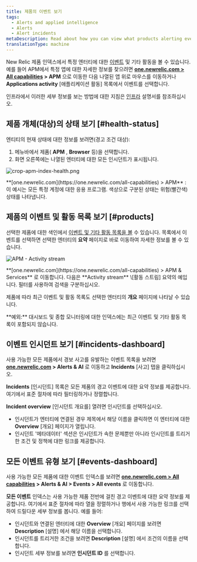 ```yaml
---
title: 제품의 이벤트 보기
tags:
  - Alerts and applied intelligence
  - Alerts
  - Alert incidents
metaDescription: Read about how you can view what products alerting events originated from.
translationType: machine
---
```




New Relic 제품 인덱스에서 특정 엔터티에 대한 [이벤트](/docs/alerts/new-relic-alerts/getting-started/new-relic-alerts-concepts-workflow#terminology) 및 기타 활동을 볼 수 있습니다. 예를 들어 APM에서 특정 앱에 대한 자세한 정보를 찾으려면 **[one.newrelic.com > All capabilities](https://one.newrelic.com/all-capabilities) > APM** 으로 이동한 다음 나열된 앱 위로 마우스를 이동하거나 **Applications activity** \[애플리케이션 활동] 목록에서 이벤트를 선택합니다.

인프라에서 이러한 세부 정보를 보는 방법에 대한 지침은 [인프라](/docs/infrastructure/new-relic-infrastructure/infrastructure-alert-conditions/infrastructure-alerts-add-edit-or-view-host-alert-information#view-alerts) 설명서를 참조하십시오.

## 제품 개체(대상)의 상태 보기 [#health-status]

엔티티의 현재 상태에 대한 정보를 보려면(경고 조건 대상):

1. 메뉴바에서 제품( **APM** , **Browser** 등)을 선택합니다.
2. 화면 오른쪽에는 나열된 엔터티에 대한 모든 인시던트가 표시됩니다.

<img
  title="crop-apm-index-health.png"
  alt="crop-apm-index-health.png"
  src={accountsCropApmIndexHealth}
/>

<figcaption>
  **[one.newrelic.com](https://one.newrelic.com/all-capabilities) > APM** : 이 예시는 모든 <InlinePopover type="apm"/>특정 계정에 대한 응용 프로그램. 색상으로 구분된 상태는 위험(빨간색) 상태를 나타냅니다.
</figcaption>

## 제품의 이벤트 및 활동 목록 보기 [#products]

선택한 제품에 대한 색인에서 [이벤트 및 기타 활동 목록을 볼](/docs/apm/applications-menu/monitoring/viewing-your-applications-list) 수 있습니다. 목록에서 이벤트를 선택하면 선택한 엔터티의 **요약** 페이지로 바로 이동하여 자세한 정보를 볼 수 있습니다.

<img
  title="APM - Activity stream"
  alt="APM - Activity stream"
  src={accountsApmIndexActivity}
/>

<figcaption>
  **[one.newrelic.com](https://one.newrelic.com/all-capabilities) > APM & Services** 로 이동합니다. 다음은 **Activity stream** \[활동 스트림] 요약의 예입니다. 필터를 사용하여 검색을 구분하십시오.
</figcaption>

제품에 따라 최근 이벤트 및 활동 목록도 선택한 엔터티의 **개요** 페이지에 나타날 수 있습니다.

<Callout variant="tip">
  **예외:** 대시보드 및 종합 모니터링에 대한 인덱스에는 최근 이벤트 및 기타 활동 목록이 포함되지 않습니다.
</Callout>

## 이벤트 인시던트 보기 [#incidents-dashboard]

사용 가능한 모든 제품에서 경보 사고를 유발하는 이벤트 목록을 보려면 **[one.newrelic.com](https://one.newrelic.com/all-capabilities) > Alerts & AI** 로 이동하고 **Incidents** \[사고] 탭을 클릭하십시오.

**Incidents** \[인시던트] 목록은 모든 제품의 경고 이벤트에 대한 요약 정보를 제공합니다. 여기에서 표준 절차에 따라 필터링하거나 정렬합니다.

**Incident overview** \[인시던트 개요를] 열려면 인시던트를 선택하십시오.

* 인시던트가 엔터티에 연결된 경우 제목에서 해당 이름을 클릭하면 이 엔터티에 대한 **Overview** \[개요] 페이지가 열립니다.
* 인시던트 '메타데이터' 섹션은 인시던트가 속한 문제뿐만 아니라 인시던트를 트리거한 조건 및 정책에 대한 링크를 제공합니다.

## 모든 이벤트 유형 보기 [#events-dashboard]

사용 가능한 모든 제품에 대한 이벤트 인덱스를 보려면 **[one.newrelic.com > All capabilities](https://one.newrelic.com/all-capabilities) > Alerts & AI > Events > All events** 로 이동합니다.

**모든 이벤트** 인덱스는 사용 가능한 제품 전반에 걸친 경고 이벤트에 대한 요약 정보를 제공합니다. 여기에서 표준 절차에 따라 열을 정렬하거나 행에서 사용 가능한 링크를 선택하여 드릴다운 세부 정보를 봅니다. 예를 들어:

* 인시던트와 연결된 엔터티에 대한 **Overview** \[개요] 페이지를 보려면 **Description** \[설명] 에서 해당 이름을 선택합니다.
* 인시던트를 트리거한 조건을 보려면 **Description** \[설명] 에서 조건의 이름을 선택합니다.
* 인시던트 세부 정보를 보려면 **인시던트 ID** 를 선택합니다.